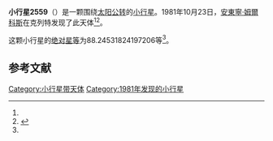 {{Infobox planet
| bgcolour = #FFFFC0
| name = 2559 Svoboda
| symbol = 
| image = 
| caption = 
| discovery = yes
| discovery_ref = 
| discoverer = [[安東寧·姆爾科斯|安東寧·姆爾科斯]]
| discovery_site = [[克列特|克列特]] 
| discovered = 1981年10月23日
| designations = yes
| mp_name = 
| named_after = 
| alt_names = 1981 UH/ 1930 XJ / 1948 RF / 1976 SC7
| mp_category = [[主带小行星|主带小行星]]
| orbit_ref = <ref name="a">[http://ssd.jpl.nasa.gov/sbdb.cgi?sstr=2559 2559 Svoboda] {{Wayback|url=http://ssd.jpl.nasa.gov/sbdb.cgi?sstr=2559 |date=20200820013400 }}，小行星數據庫瀏覽器（JPL Small-Body Database Browser）－[[美国国家航空航天局|美国国家航空航天局]]喷气推进实验室</ref>
| epoch = 2456400.5 (2013年4月18日更新)
| aphelion = {{convert|3.214694804446638|AU|km|3|abbr=on|lk=out}}
| perihelion = {{convert|2.362125440575181|AU|km|3|abbr=on}}
| semimajor = {{convert|2.788410122510909|AU|km|3|abbr=on}}
| eccentricity = 0.152877326
| period = 1700.722287 [[日|日]]<br />4.66[[儒略年|儒略年]]
| avg_speed = 
| inclination = 8.88551729135138
| asc_node = 350.2569141765233
| mean_anomaly = 
| arg_peri = 88.24531824197206
| satellites = 
| physical_characteristics = yes
| dimensions = 
| mass = 
| density = 
| surface_grav = 
| escape_velocity = 
| sidereal_day = 
| axial_tilt = 
| pole_ecliptic_lat = 
| pole_ecliptic_lon = 
| albedo = 
| temperatures= 
| temp_name1 = 
| mean_temp_1 = 
| max_temp_1 = 
| temp_name2 = 
| max_temp_2 = 
| spectral_type = 
| abs_magnitude = 88.24531824197206
}}

'''小行星2559'''（{{lang-en|2559 Svoboda}}）是一颗围绕[[太阳|太阳]][[公转|公转]]的[[小行星|小行星]]。1981年10月23日，[[安東寧·姆爾科斯|安東寧·姆爾科斯]]在克列特发现了此天体<ref name="a" /><ref>{{cite news|title=小行星列表|url=http://cfa-www.harvard.edu/iau/lists/NumberedMPs.txt|accessdate=2013-07-08|newspaper=哈佛大学|archive-date=2008-05-17|archive-url=https://web.archive.org/web/20080517010638/http://cfa-www.harvard.edu/iau/lists/NumberedMPs.txt|dead-url=no}}</ref>。

这颗小行星的[[绝对星等|绝对星等]]为88.24531824197206等<ref name="a" />。

==参考文献==
{{reflist}}
{{Minor Planet Number|[[小行星2558|小行星2558]]|[[小行星2560|小行星2560]]}}

{{小天体}}

[[Category:小行星带天体|Category:小行星带天体]]
[[Category:1981年发现的小行星|Category:1981年发现的小行星]]

{{asteroid-stub}}
